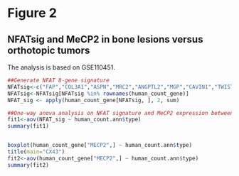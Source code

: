 # Figure 2

## NFATsig and MeCP2  in bone lesions versus orthotopic tumors
The analysis is based on GSE110451.

```{r}
##Generate NFAT 8-gene signature
NFATsig<-c("FAP","COL3A1","ASPN","MRC2","ANGPTL2","MGP","CAVIN1","TWIST1")
NFATsig<-NFATsig[NFATsig %in% rownames(human_count_gene)]
NFAT_sig <- apply(human_count_gene[NFATsig, ], 2, sum)

##One-way anova analysis on NFAT signature and MeCP2 expression between IVBL and orthotopic tumor.
fit1<-aov(NFAT_sig ~ human_count.ann$type)
summary(fit1)


boxplot(human_count_gene["MECP2",] ~ human_count.ann$type)
title(main="CX43")
fit2<-aov(human_count_gene["MECP2",] ~ human_count.ann$type)
summary(fit2)
```
